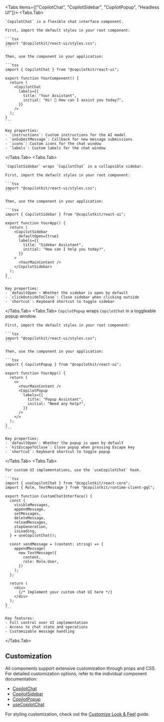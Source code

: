 

<Tabs items={["CopilotChat", "CopilotSidebar", "CopilotPopup", "Headless UI"]}>
  <Tabs.Tab>

    `CopilotChat` is a flexible chat interface component.

    First, import the default styles in your root component:

    ```tsx
    import "@copilotkit/react-ui/styles.css";
    ```

    Then, use the component in your application:

    ```tsx
    import { CopilotChat } from "@copilotkit/react-ui";

    export function YourComponent() {
      return (
        <CopilotChat
          labels={{
            title: "Your Assistant",
            initial: "Hi! 👋 How can I assist you today?",
          }}
        />
      );
    }
    ```

    Key properties:
    - `instructions`: Custom instructions for the AI model
    - `onSubmitMessage`: Callback for new message submissions
    - `icons`: Custom icons for the chat window
    - `labels`: Custom labels for the chat window

  </Tabs.Tab>
  <Tabs.Tab>

    `CopilotSidebar` wraps `CopilotChat` in a collapsible sidebar.

    First, import the default styles in your root component:

    ```tsx
    import "@copilotkit/react-ui/styles.css";
    ```

    Then, use the component in your application:

    ```tsx
    import { CopilotSidebar } from "@copilotkit/react-ui";

    export function YourApp() {
      return (
        <CopilotSidebar
          defaultOpen={true}
          labels={{
            title: "Sidebar Assistant",
            initial: "How can I help you today?",
          }}
        >
          <YourMainContent />
        </CopilotSidebar>
      );
    }
    ```

    Key properties:
    - `defaultOpen`: Whether the sidebar is open by default
    - `clickOutsideToClose`: Close sidebar when clicking outside
    - `shortcut`: Keyboard shortcut to toggle sidebar

  </Tabs.Tab>
  <Tabs.Tab>
    `CopilotPopup` wraps `CopilotChat` in a toggleable popup window.

    First, import the default styles in your root component:

    ```tsx
    import "@copilotkit/react-ui/styles.css";
    ```

    Then, use the component in your application:

    ```tsx
    import { CopilotPopup } from "@copilotkit/react-ui";

    export function YourApp() {
      return (
        <>
          <YourMainContent />
          <CopilotPopup
            labels={{
              title: "Popup Assistant",
              initial: "Need any help?",
            }}
          />
        </>
      );
    }
    ```

    Key properties:
    - `defaultOpen`: Whether the popup is open by default
    - `hitEscapeToClose`: Close popup when pressing Escape key
    - `shortcut`: Keyboard shortcut to toggle popup

  </Tabs.Tab>
  <Tabs.Tab>

    For custom UI implementations, use the `useCopilotChat` hook.

    ```tsx
    import { useCopilotChat } from "@copilotkit/react-core";
    import { Role, TextMessage } from "@copilotkit/runtime-client-gql";

    export function CustomChatInterface() {
      const {
        visibleMessages,
        appendMessage,
        setMessages,
        deleteMessage,
        reloadMessages,
        stopGeneration,
        isLoading,
      } = useCopilotChat();

      const sendMessage = (content: string) => {
        appendMessage(
          new TextMessage({
            content,
            role: Role.User,
          })
        );
      };

      return (
        <div>
          {/* Implement your custom chat UI here */}
        </div>
      );
    }
    ```

    Key features:
    - Full control over UI implementation
    - Access to chat state and operations
    - Customizable message handling

  </Tabs.Tab>
</Tabs>

## Customization

All components support extensive customization through props and CSS. For detailed customization options, refer to the individual component documentation:

- [CopilotChat](/components/CopilotChat)
- [CopilotSidebar](/components/CopilotSidebar)
- [CopilotPopup](/components/CopilotPopup)
- [useCopilotChat](/reference/hooks/useCopilotChat)

For styling customization, check out the [Customize Look & Feel](/concepts/customize-look-and-feel) guide.